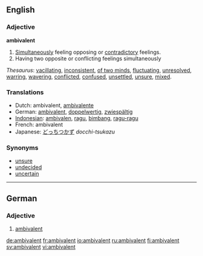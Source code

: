 ==English==
===Adjective===
'''ambivalent'''

# [[Simultaneously]] feeling opposing or [[contradictory]] feelings.
# Having two opposite or conflicting feelings simultaneously

''Thesaurus'': [[vacillating]], [[inconsistent]], [[of two minds]], [[fluctuating]], [[unresolved]], [[warring]], [[wavering]], [[conflicted]], [[confused]], [[unsettled]], [[unsure]], [[mixed]].

===Translations===
*Dutch: ambivalent, [[ambivalente]]
*German: [[ambivalent#German|ambivalent]], [[doppelwertig]], [[zwiespältig]]
*[[Indonesian]]: [[ambivalen]], [[ragu]], [[bimbang]], [[ragu|ragu-ragu]]
*French: ambivalent
*Japanese: [[どっちつかず]] ''docchi-tsukazu''

===Synonyms===
*[[unsure]]
*[[undecided]]
*[[uncertain]]

----

==German==

===Adjective===
{{de-adj|comparative=ambivalenter|superlative=ambivalentesten}}

# [[ambivalent#English|ambivalent]]

[[de:ambivalent]]
[[fr:ambivalent]]
[[io:ambivalent]]
[[ru:ambivalent]]
[[fi:ambivalent]]
[[sv:ambivalent]]
[[vi:ambivalent]]